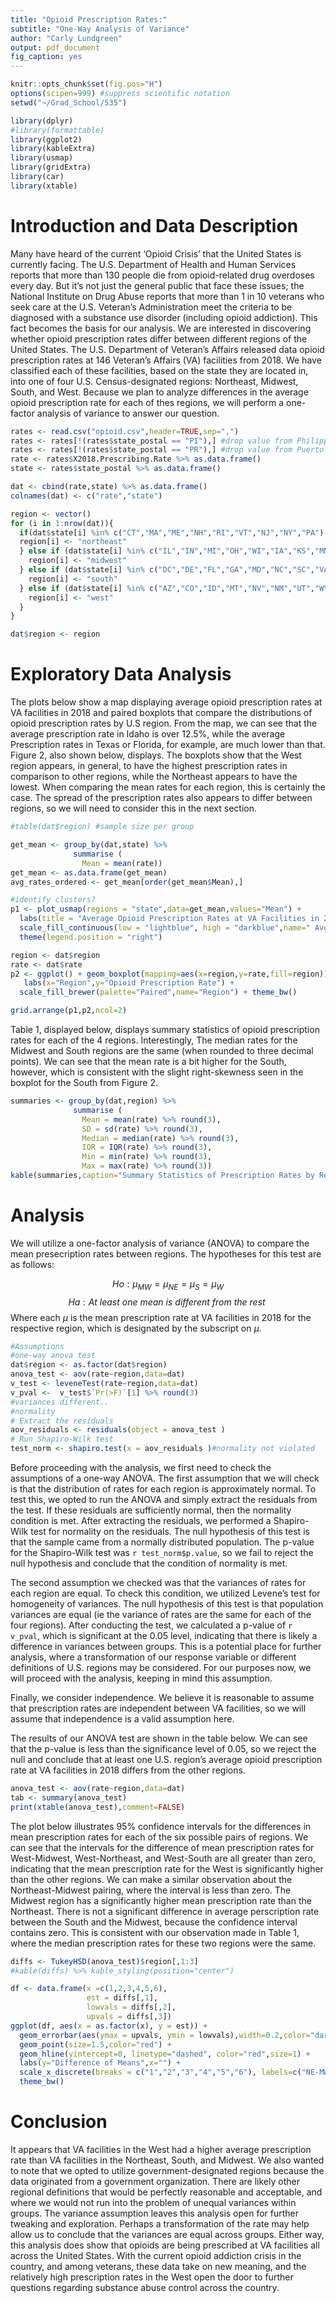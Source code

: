 ```yaml
---
title: "Opioid Prescription Rates:"
subtitle: "One-Way Analysis of Variance"
author: "Carly Lundgreen"
output: pdf_document
fig_caption: yes
---
```


```r
knitr::opts_chunk$set(fig.pos="H")
options(scipen=999) #suppress scientific notation
setwd("~/Grad_School/535")
```

```r
library(dplyr)
#library(formattable)
library(ggplot2)
library(kableExtra)
library(usmap)
library(gridExtra)
library(car)
library(xtable)
```

# Introduction and Data Description 

Many have heard of the current 'Opioid Crisis' that the United States is currently facing. The U.S. Department of Health and Human Services reports that more than 130 people die from opioid-related drug overdoses every day. But it's not just the general public that face these issues; the National Institute on Drug Abuse reports that more than 1 in 10 veterans who seek care at the U.S. Veteran's Administration meet the criteria to be diagnosed with a substance use disorder (including opioid addiction). This fact becomes the basis for our analysis. We are interested in discovering whether opioid prescription rates differ between different regions of the United States. The U.S. Department of Veteran's Affairs released data opioid prescription rates at 146 Veteran's Affairs (VA) facilities from 2018. We have classified each of these facilities, based on the state they are located in, into one of four U.S. Census-designated regions: Northeast, Midwest, South, and West. Because we plan to analyze differences in the average opioid prescription rate for each of thes regions, we will perform a one-factor analysis of variance to answer our question. 
```r
rates <- read.csv("opioid.csv",header=TRUE,sep=",")
rates <- rates[!(rates$state_postal == "PI"),] #drop value from Philippines
rates <- rates[!(rates$state_postal == "PR"),] #drop value from Puerto Rico
rate <- rates$X2018.Prescribing.Rate %>% as.data.frame()
state <- rates$state_postal %>% as.data.frame()

dat <- cbind(rate,state) %>% as.data.frame()
colnames(dat) <- c("rate","state")

region <- vector()
for (i in 1:nrow(dat)){
  if(dat$state[i] %in% c("CT","MA","ME","NH","RI","VT","NJ","NY","PA") == TRUE){
  region[i] <- "northeast"          
  } else if (dat$state[i] %in% c("IL","IN","MI","OH","WI","IA","KS","MN","MO","NE","ND","SD") == TRUE){
    region[i] <- "midwest"
  } else if (dat$state[i] %in% c("DC","DE","FL","GA","MD","NC","SC","VA","WV","AL","KY","MS","TN","AR","LA","OK","TX") == TRUE){
    region[i] <- "south"
  } else if (dat$state[i] %in% c("AZ","CO","ID","MT","NV","NM","UT","WY","AK","CA","HI","OR","WA") == TRUE){
    region[i] <- "west"
  }
}

dat$region <- region
```

# Exploratory Data Analysis 

The plots below show a map displaying average opioid prescription rates at VA facilities in 2018 and paired boxplots that compare the distributions of opioid prescription rates by U.S region. From the map, we can see that the average prescription rate in Idaho is over 12.5%, while the average Prescription rates in Texas or Florida, for example, are much lower than that. Figure 2, also shown below, displays. The boxplots show that the West region appears, in general, to have the highest prescription rates in comparison to other regions, while the Northeast appears to have the lowest. When comparing the mean rates for each region, this is certainly the case. The spread of the prescription rates also appears to differ between regions, so we will need to consider this in the next section. 
```r
#table(dat$region) #sample size per group

get_mean <- group_by(dat,state) %>%
              summarise (
                Mean = mean(rate))
get_mean <- as.data.frame(get_mean)
avg_rates_ordered <- get_mean[order(get_mean$Mean),] 

#identify clusters?
p1 <- plot_usmap(regions = "state",data=get_mean,values="Mean") + 
  labs(title = "Average Opioid Prescription Rates at VA Facilities in 2018") +
  scale_fill_continuous(low = "lightblue", high = "darkblue",name=" Avg Rate") + 
  theme(legend.position = "right")

region <- dat$region
rate <- dat$rate
p2 <- ggplot() + geom_boxplot(mapping=aes(x=region,y=rate,fill=region)) + 
   labs(x="Region",y="Opioid Prescription Rate") + 
  scale_fill_brewer(palette="Paired",name="Region") + theme_bw()

grid.arrange(p1,p2,ncol=2)
```

Table 1, displayed below, displays summary statistics of opioid prescription rates for each of the 4 regions. Interestingly, The median rates for the Midwest and South regions are the same (when rounded to three decimal points). We can see that the mean rate is a bit higher for the South, however, which is consistent with the slight right-skewness seen in the boxplot for the South from Figure 2.

```r
summaries <- group_by(dat,region) %>%
              summarise (
                Mean = mean(rate) %>% round(3),
                SD = sd(rate) %>% round(3),
                Median = median(rate) %>% round(3), 
                IQR = IQR(rate) %>% round(3), 
                Min = min(rate) %>% round(3), 
                Max = max(rate) %>% round(3))
kable(summaries,caption="Summary Statistics of Prescription Rates by Region") %>% kable_styling(position="center",latex_options="hold_position")
```

# Analysis
We will utilize a one-factor analysis of variance (ANOVA) to compare the mean presecription rates between regions. The hypotheses for this test are as follows: 

$$Ho: \mu_{MW} = \mu_{NE} = \mu_{S} = \mu_{W} $$
$$Ha: At\ least\ one\ mean\ is\ different\ from\ the\ rest\ $$
Where each $\mu$ is the mean prescription rate at VA facilities in 2018 for the respective region, which is designated by the subscript on $\mu$. 
```r
#Assumptions
#one-way anova test
dat$region <- as.factor(dat$region)
anova_test <- aov(rate~region,data=dat)
v_test <- leveneTest(rate~region,data=dat)
v_pval <-  v_test$`Pr(>F)`[1] %>% round(3)
#variances different..
#normality
# Extract the residuals
aov_residuals <- residuals(object = anova_test )
# Run Shapiro-Wilk test
test_norm <- shapiro.test(x = aov_residuals )#normality not violated

```

Before proceeding with the analysis, we first need to check the assumptions of a one-way ANOVA. The first assumption that we will check is that the distribution of rates for each region is approximately normal. To test this, we opted to run the ANOVA and simply extract the residuals from the test. If these residuals are sufficiently normal, then the normality condition is met. After extracting the residuals, we performed a Shapiro-Wilk test for normality on the residuals. The null hypothesis of this test is that the sample came from a normally distributed population. The p-value for the Shapiro-Wilk test was `r test_norm$p.value`, so we fail to reject the null hypothesis and conclude that the condition of normality is met. 

The second assumption we checked was that the variances of rates for each region are equal. To check this condition, we utilized Levene's test for homogeneity of variances. The null hypothesis of this test is that population variances are equal (ie the variance of rates are the same for each of the four regions). After conducting the test, we calculated a p-value of `r v_pval`, which is significant at the 0.05 level, indicating that there is likely a difference in variances between groups. This is a potential place for further analysis, where a transformation of our response variable or different definitions of U.S. regions may be considered. For our purposes now, we will proceed with the analysis, keeping in mind this assumption. 

Finally, we consider independence. We believe it is reasonable to assume that prescription rates are independent between VA facilities, so we will assume that independence is a valid assumption here. 

The results of our ANOVA test are shown in the table below. We can see that the p-value is less than the significance level of 0.05, so we reject the null and conclude that at least one U.S. region's average opioid prescription rate at VA facilities in 2018 differs from the other regions. 

```r
anova_test <- aov(rate~region,data=dat)
tab <- summary(anova_test)
print(xtable(anova_test),comment=FALSE)
```

The plot below illustrates 95% confidence intervals for the differences in mean prescription rates for each of the six possible pairs of regions. We can see that the intervals for the difference of mean prescription rates for West-Midwest, West-Northeast, and West-South are all greater than zero, indicating that the mean prescription rate for the West is significantly higher than the other regions. We can make a similar observation about the Northeast-Midwest pairing, where the interval is less than zero. The Midwest region has a significantly higher mean prescription rate than the Northeast. There is not a significant difference in average perscription rate between the South and the Midwest, because the confidence interval contains zero. This is consistent with our observation made in Table 1, where the median prescription rates for these two regions were the same. 

```r

diffs <- TukeyHSD(anova_test)$region[,1:3]
#kable(diffs) %>% kable_styling(position="center")

df <- data.frame(x =c(1,2,3,4,5,6),
                 est = diffs[,1],
                 lowvals = diffs[,2],
                 upvals = diffs[,3])
ggplot(df, aes(x = as.factor(x), y = est)) +
  geom_errorbar(aes(ymax = upvals, ymin = lowvals),width=0.2,color="darkblue",lwd=0.6) +
  geom_point(size=1.5,color="red") +
  geom_hline(yintercept=0, linetype="dashed", color="red",size=1) +
  labs(y="Difference of Means",x="") +
  scale_x_discrete(breaks = c("1","2","3","4","5","6"), labels=c("NE-MW","S-MW","W-MW","S-NE","W-NE","W-S")) +
  theme_bw()

```

# Conclusion

It appears that VA facilities in the West had a higher average prescription rate than VA facilities in the Northeast, South, and Midwest. We also wanted to note that we opted to utilize government-designated regions because the data originated from a government organization. There are likely other regional definitions that would be perfectly reasonable and acceptable, and where we would not run into the problem of unequal variances within groups. The variance assumption leaves this analysis open for further tweaking and exploration. Perhaps a transformation of the rate may help allow us to conclude that the variances are equal across groups. Either way, this analysis does show that opioids are being prescribed at VA facilities all across the United States. With the current opioid addiction crisis in the country, and among veterans, these data take on new meaning, and the relatively high prescription rates in the West open the door to further questions regarding substance abuse control across the country. 


